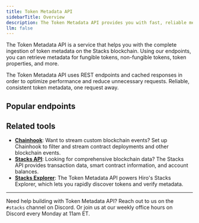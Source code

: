 ```yaml
---
title: Token Metadata API
sidebarTitle: Overview
description: The Token Metadata API provides you with fast, reliable metadata for Stacks tokens via an easy-to-use REST interface.
llm: false
---
```


The Token Metadata API is a service that helps you with the complete ingestion of token metadata on the Stacks blockchain. Using our endpoints, you can retrieve metadata for fungible tokens, non-fungible tokens, token properties, and more.

The Token Metadata API uses REST endpoints and cached responses in order to optimize performance and reduce unnecessary requests. Reliable, consistent token metadata, one request away.

## Popular endpoints

<Cards>
  <Card
    href="/stacks/token-metadata/api/tokens"
    title="Fetch Token Metadata"
    description="Retrieves metadata for fungible and non-fungible tokens."
  />
  <Card
    href="/stacks/token-metadata/api/nfts"
    title="Get NFT Properties"
    description="Retrieves detailed NFT properties and attributes."
  />
  <Card
    href="/stacks/token-metadata/api/collections"
    title="Browse Collections"
    description="Retrieves token collection information and statistics."
  />
</Cards>

## Related tools

- **[Chainhook](/stacks/chainhook)**: Want to stream custom blockchain events? Set up Chainhook to filter and stream contract deployments and other blockchain events.
- **[Stacks API](/stacks/api)**: Looking for comprehensive blockchain data? The Stacks API provides transaction data, smart contract information, and account balances.
- **[Stacks Explorer](https://explorer.hiro.so/)**: The Token Metadata API powers Hiro's Stacks Explorer, which lets you rapidly discover tokens and verify metadata.

---

Need help building with Token Metadata API? Reach out to us on the `#stacks` channel on Discord. Or join us at our weekly office hours on Discord every Monday at 11am ET.
